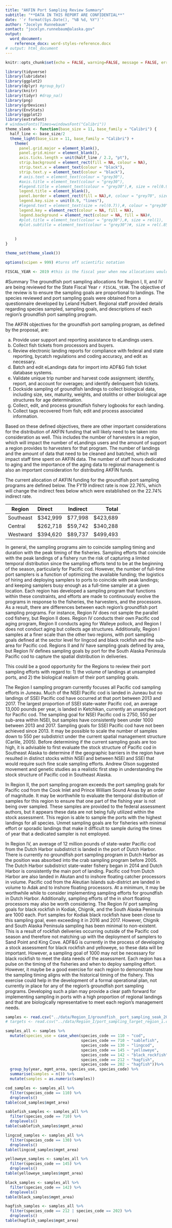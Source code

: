 ```yaml
---
title: "AKFIN Port Sampling Review Summary"
subtitle: "**DATA IN THIS REPORT ARE CONFIDENTIAL**"
date: '`r format(Sys.Date(), "%B %d, %Y")`'
author: "Jocelyn Runnebaum"
contact: "jocelyn.runnebaum@alaska.gov"
output:
  word_document:
    reference_docx: word-styles-reference.docx
# output: html_document
---
```


```r
knitr::opts_chunk$set(echo = FALSE, warning=FALSE, message = FALSE, error=FALSE)
```

```r

library(tidyverse)
library(lubridate)
library(ggplot2)
library(dplyr) #group_by()
library(knitr)
library(tidyr) #drop_na()
library(png)
library(grDevices)
library(EnvStats)
library(ggplot2)
library(extrafont)
# windowsFonts(Times=windowsFont("Calibri"))
theme_sleek <- function(base_size = 11, base_family = "Calibri") {
  half_line <- base_size/2
  theme_light(base_size = 11, base_family = "Calibri") +
    theme(
      panel.grid.major = element_blank(),
      panel.grid.minor = element_blank(),
      axis.ticks.length = unit(half_line / 2.2, "pt"),
      strip.background = element_rect(fill = NA, colour = NA),
      strip.text.x = element_text(colour = "black"),
      strip.text.y = element_text(colour = "black"),
      # axis.text = element_text(colour = "grey30"),
      #axis.title = element_text(colour = "grey30"),
      #legend.title = element_text(colour = "grey30"),#, size = rel(0.9)
      legend.title = element_blank(),
      panel.border = element_rect(fill = NA),#, colour = "grey70", size = 1),
      legend.key.size = unit(0.9, "lines"),
      #legend.text = element_text(size = rel(0.7)),#, colour = "grey30"),
      legend.key = element_rect(colour = NA, fill = NA),
      legend.background = element_rect(colour = NA, fill = NA)#,
      #plot.title = element_text(colour = "grey30"),#, size = rel(1),
      #plot.subtitle = element_text(colour = "grey30")#, size = rel(.85),
     
      
    )
}

theme_set(theme_sleek())

options(scipen = 999) #turns off scientific notation
```

```r
FISCAL_YEAR <- 2019 #this is the fiscal year when new allocations would begin
```

#Summary
The groundfish port sampling allocations for Region I, II, and IV are being reviewed for the State Fiscal Year `r FISCAL_YEAR`. The objective of the review is to ensure the sampling goals are proportional to landings. The species reviewed and port sampling goals were obtained from a questionnaire developed by Leland Hulbert. Regional staff provided details regarding species sampled, sampling goals, and descriptions of each region's groundfish port sampling program. 

The AKFIN objectives for the groundfish port sampling program, as defined by the proposal, are:

a.	Provide user support and reporting assistance to eLandings users.  
b.	Collect fish tickets from processors and buyers.  
c.	Review electronic landing reports for compliance with federal and state reporting, bycatch regulations and coding accuracy, and edit as necessary.  
d.	Batch and edit eLandings data for import into ADF&G fish ticket database systems.  
e.	Validate unique trip number and harvest code assignment; identify, report, and account for overages; and identify delinquent fish tickets.  
f.	Dockside sampling of groundfish landings to collect biological data, including size, sex, maturity, weights, and otoliths or other biological age structures for age determination.  
g.	Collect, edit, and process groundfish fishery logbooks for each landing.  
h.	Collect tags recovered from fish; edit and process associated information.  


Based on these defined objectives, there are other important considerations for the distribution of AKFIN funding that will likely need to be taken into consideration as well. This includes the number of harvesters in a region, which will impact the number of eLandings users and the amount of support a region provides to harvesters for that program. The number of landings and the amount of data that need to be cleaned and batched, which will impact staff time spent on AKFIN data. The number of staff hours dedicated to aging and the importance of the aging data to regional management is also an important consideration for distributing AKFIN funds. 

The current allocation of AKFIN funding for the groundfish port sampling programs are defined below. The FY19 indirect rate is now 22.76%, which will change the indirect fees below which were established on the 22.74% indirect rate.  

| Region    | Direct   | Indirect  | Total    |
| ------    | :------- | :-------: | -------: |
| Southeast | $342,999 | $77,998   | $423,689 |
| Central   | $262,718 | $59,742   | $340,288 |
| Westward  | $394,620 | $89,737   | $499,493 |  

In general, the sampling programs aim to coincide sampling timing and duration with the peak timing of the fisheries. Sampling efforts that coincide with the peak landings of a fishery run the risk of capturing a limited temporal distribution since the sampling efforts tend to be at the beginning of the season, particularly for Pacific cod. However, the number of full-time port samplers is a function of optimizing the available funding; the logistics of hiring and deploying samplers to ports to coincide with peak landings; and keeping samplers busy enough as a full-time sampler at a given location. Each region has developed a sampling program that functions within these constraints, and efforts are made to continuously evolve the programs in response to the fisheries, the harvesters, and the processors. As a result, there are differences between each region’s groundfish port sampling programs. For instance, Region IV does not sample the parallel cod fishery, but Region II does. Region IV conducts their own Pacific cod aging program, Region II conducts aging for Walleye pollock, and Region I does not conduct aging but collects age structures. Additionally, Region I samples at a finer scale than the other two regions, with port sampling goals defined at the sector level for lingcod and black rockfish and the sub-area for Pacific cod. Regions II and IV have sampling goals defined by area, but Region IV defines sampling goals by port for the South Alaska Peninsula Pacific cod to capture the spatial distribution in deliveries. 

This could be a good opportunity for the Regions to review their port sampling efforts with regard to: 1) the volume of landings at unsampled ports, and 2) the biological realism of their port sampling goals.  

The Region I sampling program currently focuses all Pacific cod sampling efforts in Juneau. Much of the NSEI Pacific cod is landed in Juneau but no landings of SSEI Pacific cod have occurred at that port between 2013 and 2017. The largest proportion of SSEI state-water Pacific cod, an average 13,000 pounds per year, is landed in Ketchikan, currently an unsampled port for Pacific cod. The sampling goal for NSEI Pacific cod is 2750, 550 per sub-area within NSEI, but samples have consistently been under 1000 between 2013 and 2017. Sampling goals for SSEI Pacific cod have not been achieved since 2013. It may be possible to scale the number of samples down to 550 per subdistrict under the current spatial management structure (Carlile, 2005). Before determining if the current sampling goals are too high, it is advisable to first evaluate the stock structure of Pacific cod in Southeast Alaska to determine if the geographic barriers in the region have resulted in distinct stocks within NSEI and between NSEI and SSEI that would require such fine scale sampling efforts. Andrew Olson suggested movement and genetic studies as a realistic first step in understanding the stock structure of Pacific cod in Southeast Alaska.  

In Region II, the port sampling program exceeds the port sampling goals for Pacific cod from the Cook Inlet and Prince William Sound Areas by an order of magnitude. It may be worthwhile to evaluate the temporal distribution of samples for this region to ensure that one part of the fishing year is not being over sampled. These samples are provided to the federal assessment authors, but it appears these data are not being fully utilized within the stock assessment. This region is able to sample the ports with the highest landings for all species. Unmet sampling goals are for fisheries with minimal effort or sporadic landings that make it difficult to sample during the times of year that a dedicated sampler is not employed.  

In Region IV, an average of 12 million pounds of state-water Pacific cod from the Dutch Harbor subdistrict is landed in the port of Dutch Harbor. There is currently no groundfish port sampling program in Dutch Harbor as the position was absorbed into the crab sampling program before 2005. The Dutch Harbor subdistrict state-water fishery began in 2014 and Dutch Harbor is consistently the main port of landing. Pacific cod from Dutch Harbor are also landed in Akutan and to inshore floating catcher processors in volume. Pacific cod from the Aleutian Islands sub-district are landed in volume to Adak and to inshore floating processors. At a minimum, it may be worthwhile while to consider implementing sampling efforts for groundfish in Dutch Harbor. Additionally, sampling efforts of the in short floating processors may also be worth considering. The Region IV port sampling goals for black rockfish in Kodiak, Chignik, and the South Alaska Peninsula are 1000 each. Port samples for Kodiak black rockfish have been close to this sampling goal, even exceeding it in 2016 and 2017. However, Chignik and South Alaska Peninsula sampling has been minimal to non-existent. This is a result of rockfish deliveries occurring outside of the Pacific cod season and therefore not matching up with the deployment of samplers to Sand Point and King Cove. ADF&G is currently in the process of developing a stock assessment for black rockfish and yelloweye, so these data will be important. However, a sampling goal of 1000 may not be necessary for black rockfish to meet the data needs of the assessment.
Each region has a pulse on the timing of the fisheries and when to deploy sampling effort. However, it maybe be a good exercise for each region to demonstrate how the sampling timing aligns with the historical timing of the fishery. This exercise could help in the development of a formal operational plan, not currently in place for any of the region’s groundfish port sampling programs. Developing such a plan may provide a clear path forward for implementing sampling in ports with a high proportion of regional landings and that are biologically representative to meet each region’s management needs.



```r

samples <- read.csv("../data/Region_I/groundfish_ port_sampling_seak_2013_2017.csv")
# targets <- read.csv("../data/Region_I/port_sampling_target_region_i.csv")

samples_all <- samples %>% 
  mutate(species_use = case_when(species_code == 110 ~ "cod",
                                 species_code == 710 ~ "sablefish",
                                 species_code == 130 ~ "lingcod",
                                 species_code == 145 ~ "yelloweye",
                                 species_code == 142 ~ "black_rockfish",
                                 species_code == 212 ~ "hagfish",
                                 species_code == 202 ~ "hagfish"))%>% 
  group_by(year, mgmt_area, species_use, species_code) %>% 
  summarise(samples = n()) %>% 
  mutate(samples = as.numeric(samples)) 

cod_samples <- samples_all %>%
  filter(species_code == 110) %>% 
  droplevels()
table(cod_samples$mgmt_area)

sablefish_samples <- samples_all %>%
  filter(species_code == 710) %>% 
  droplevels()
table(sablefish_samples$mgmt_area)

lingcod_samples <- samples_all %>%
  filter(species_code == 130) %>% 
  droplevels()
table(lingcod_samples$mgmt_area)

yelloweye_samples <- samples_all %>%
  filter(species_code == 145) %>% 
  droplevels()
table(yelloweye_samples$mgmt_area)

black_samples <- samples_all %>%
  filter(species_code == 142) %>% 
  droplevels()
table(black_samples$mgmt_area)

hagfish_samples <- samples_all %>%
  filter(species_code == 212 | species_code == 202) %>% 
  droplevels()
table(hagfish_samples$mgmt_area)

```


